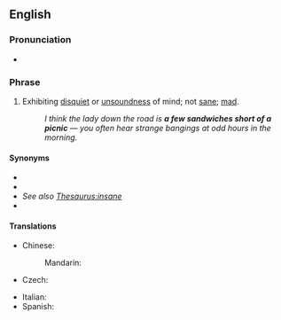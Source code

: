 ==English==

===Pronunciation===
* {{audio|en-uk-a few sandwiches short of a picnic.ogg|Audio (UK)|lang=en}}

===Phrase===
{{head|en|phrase|head=a [[few]] [[sandwich]]es [[short]] [[of]] a [[picnic]]}}

# {{lb|en|idiomatic}} Exhibiting [[disquiet]] or [[unsoundness]] of mind; not [[sane]]; [[mad]].
#: ''I think the lady down the road is '''a few sandwiches short of a picnic''' &mdash; you often hear strange bangings at odd hours in the morning.''

====Synonyms====
* {{l|en|one brick short of a full load}}
* {{l|en|one card shy of a full deck}}
* ''See also [[Thesaurus:insane]]''
* {{l|en|Appendix:Snowclones/few X short of a Y|few X short of a Y}}

====Translations====
{{trans-top|Not sane}}
* Chinese:
*: Mandarin: {{t|cmn|神志不清|tr=shénzhì bùqīng|sc=Hani}}
* Czech: {{t|cs|šplouchat někomu na maják}}
{{trans-mid}}
* Italian: {{t|it|essere fuori di testa}}
* Spanish: {{t|es|faltarle un hervor}}
{{trans-bottom}}